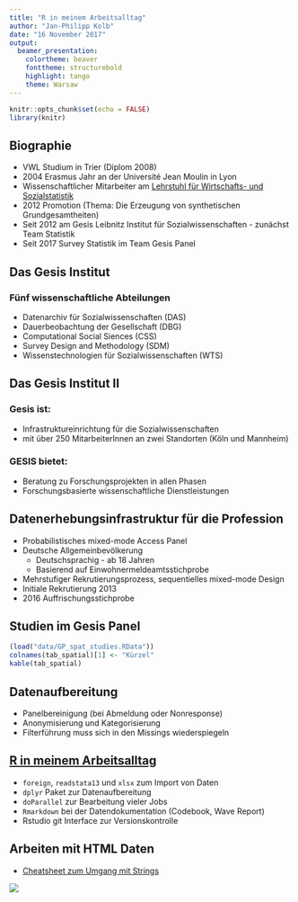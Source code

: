 ```yaml
---
title: "R in meinem Arbeitsalltag"
author: "Jan-Philipp Kolb"
date: "16 November 2017"
output: 
  beamer_presentation: 
    colortheme: beaver
    fonttheme: structurebold
    highlight: tango
    theme: Warsaw
---
```


```r
knitr::opts_chunk$set(echo = FALSE)
library(knitr)
```

## Biographie

- VWL Studium in Trier (Diplom 2008)
- 2004 Erasmus Jahr an der Université Jean Moulin in Lyon
- Wissenschaftlicher Mitarbeiter am [Lehrstuhl für Wirtschafts- und Sozialstatistik](https://www.uni-trier.de/index.php?id=35894)
- 2012 Promotion (Thema: Die Erzeugung von synthetischen Grundgesamtheiten)
- Seit 2012 am Gesis Leibnitz Institut für Sozialwissenschaften - zunächst Team Statistik
- Seit 2017 Survey Statistik im Team Gesis Panel

## Das Gesis Institut

### Fünf wissenschaftliche Abteilungen

- Datenarchiv für Sozialwissenschaften (DAS)
- Dauerbeobachtung der Gesellschaft (DBG)
- Computational Social Siences (CSS)
- Survey Design and Methodology (SDM)
- Wissenstechnologien für Sozialwissenschaften (WTS)


## Das Gesis Institut II

### Gesis ist:

- Infrastruktureinrichtung für die Sozialwissenschaften
- mit über 250 MitarbeiterInnen an zwei Standorten (Köln und Mannheim)

### GESIS bietet:

- Beratung zu Forschungsprojekten in allen Phasen
- Forschungsbasierte wissenschaftliche Dienstleistungen

## Datenerhebungsinfrastruktur für die Profession

- Probabilistisches mixed-mode Access Panel
- Deutsche Allgemeinbevölkerung
  - Deutschsprachig - ab 18 Jahren
  - Basierend auf Einwohnermeldeamtsstichprobe
- Mehrstufiger Rekrutierungsprozess, sequentielles mixed-mode Design
- Initiale Rekrutierung 2013 
- 2016 Auffrischungsstichprobe

## Studien im Gesis Panel

```r
(load("data/GP_spat_studies.RData"))
colnames(tab_spatial)[1] <- "Kürzel"
kable(tab_spatial)
```

## Datenaufbereitung

- Panelbereinigung (bei Abmeldung oder Nonresponse)
- Anonymisierung und Kategorisierung
- Filterführung muss sich in den Missings wiederspiegeln



## [R in meinem Arbeitsalltag](https://support.rstudio.com/hc/en-us/articles/201057987-Quick-list-of-useful-R-packages)

- `foreign`, `readstata13` und `xlsx` zum Import von Daten
- `dplyr` Paket zur Datenaufbereitung
- `doParallel` zur Bearbeitung vieler Jobs
- `Rmarkdown` bei der Datendokumentation (Codebook, Wave Report) 
- Rstudio git Interface zur Versionskontrolle


## Arbeiten mit HTML Daten

- [Cheatsheet zum Umgang mit Strings](file:///D:/Eigene%20Dateien/Downloads/strings.pdf)

![](figure/DruckversionFragebogen.PNG)


